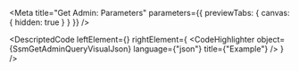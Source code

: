 
<Meta title="Get Admin: Parameters" parameters={{ previewTabs: { canvas: { hidden: true } } }} />

<DescriptedCode
  leftElement={<SsmGetAdminQueryDesc />}
  rightElement={
    <CodeHighlighter
      object={SsmGetAdminQueryVisualJson}
      language={"json"}
      title={"Example"}
    />
  }
/>
